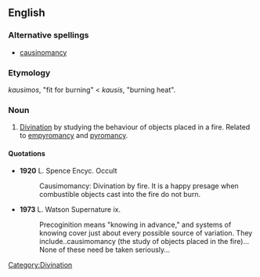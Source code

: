 ==English==

===Alternative spellings===
*[[causinomancy]]

===Etymology===
{{AGr.}} ''kausimos'', "fit for burning" < ''kausis'', "burning heat".

===Noun===
{{en-noun|-}}

# [[divination|Divination]] by studying the behaviour of objects placed in a fire. Related to [[empyromancy]] and [[pyromancy]].

====Quotations====
*'''1920''' L. Spence Encyc. Occult
*:Causimomancy: Divination by fire. It is a happy presage when combustible objects cast into the fire do not burn.
*'''1973''' L. Watson Supernature ix.
*:Precoginition means "knowing in advance," and systems of knowing cover just about every possible source of variation. They include..causimomancy (the study of objects placed in the fire)... None of these need be taken seriously...

[[Category:Divination]]